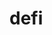# defi


<ul className="grid grid-cols-1 md:grid-cols-2 lg:grid-cols-3 xl:grid-cols-4 gap-4 -ml-6">

<ReferenceCard
    title="chart"
    description="Charts top DeFi protocols"
    url="/bot/reference/discord/crypto/defi/chart"
/>
<ReferenceCard
    title="table"
    description="Get top DeFi protocols"
    url="/bot/reference/discord/crypto/defi/table"
/>
</ul>
